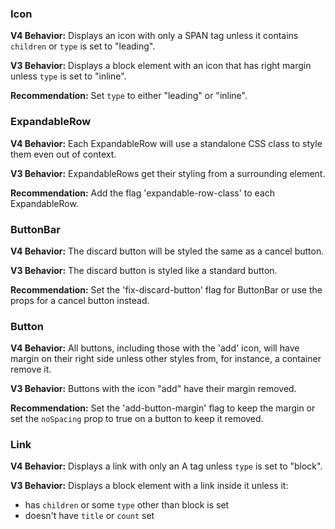 ### Icon

**V4 Behavior:** Displays an icon with only a SPAN tag unless it contains `children` or `type` is set to "leading".

**V3 Behavior:** Displays a block element with an icon that has right margin unless `type` is set to "inline".

**Recommendation:** Set `type` to either "leading" or "inline".

### ExpandableRow

**V4 Behavior:** Each ExpandableRow will use a standalone CSS class to style them even out of context.

**V3 Behavior:** ExpandableRows get their styling from a surrounding element.

**Recommendation:** Add the flag 'expandable-row-class' to each ExpandableRow.

### ButtonBar

**V4 Behavior:** The discard button will be styled the same as a cancel button.

**V3 Behavior:** The discard button is styled like a standard button.

**Recommendation:** Set the 'fix-discard-button' flag for ButtonBar or use the props for a cancel button instead.

### Button

**V4 Behavior:** All buttons, including those with the 'add' icon, will have margin on their right side unless other styles from, for instance, a container remove it.

**V3 Behavior:** Buttons with the icon "add" have their margin removed.

**Recommendation:** Set the 'add-button-margin' flag to keep the margin or set the `noSpacing` prop to true on a button to keep it removed.

### Link

**V4 Behavior:** Displays a link with only an A tag unless `type` is set to "block".

**V3 Behavior:** Displays a block element with a link inside it unless it:
* has `children` or some `type` other than block is set
* doesn't have `title` or `count` set
